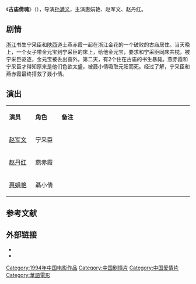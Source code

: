 {{电影信息框
| 片名     = 古庙倩魂
| 电影原名 = ''{{lang|en|Spirit in an Old Temple}}''
| 图像     = 
| 图像说明 = 
| 导演     = [[孙满义|孙满义]]
| 监制     = 
| 制片     = 
| 编剧     = 韩义
| 剧本     = 
| 原著     = 蒲松龄《聊斋志异》
| 主演     = {{ubl|惠娟艳|赵军文|赵丹红}}
| 主题曲   = 
| 片头曲   = 
| 片尾曲   = 
| 配乐     = 
| 摄影     = 
| 剪辑     = 
| 制片商   = 
| 发行商   = 
| 上映日期 = {{Film date|1994|||中国大陆}}
| 片长     = 90分钟
| 产地     = {{CHNML}}
| 语言     = 普通话
| 预算     = 
| 票房     = 
| 前集     = 
| 续集     = 
}}
《'''古庙倩魂'''》（{{lang-en|''Spirit in an Old Temple''}}），导演[[孙满义|孙满义]]，主演惠娟艳、赵军文、赵丹红。

== 剧情 ==
{{See also|聂小倩}}
[[浙江省|浙江]]书生宁采臣和[[陕西省|陕西]]道士燕赤霞一起在浙江金花的一个破败的古庙居住。当天晚上，一个女子带金元宝到宁采臣的床上，给他金元宝，要求和宁采臣同床共枕，被宁采臣驱逐，金元宝被丢出窗外。第二天，有2个住在古庙的书生暴毙。燕赤霞和宁采臣才得知原来是他们色欲太盛，被聂小倩吸取元阳而死。经过了解，宁采臣和燕赤霞最终搭救了聂小倩。

== 演出 ==
{|class="wikitable " width="70%"
|- style="background:cornflowerblue; color:white" align=center
|style="width:10%"|'''演员'''||style="width:10%"|'''角色'''||style="width:50%"|'''备注'''
|-
| [[赵军文|赵军文]]|| 宁采臣 ||   
|-
| [[赵丹红|赵丹红]] || 燕赤霞 ||   
|- 
| [[惠娟艳|惠娟艳]] || 聶小倩 ||   
|}

==参考文献==
{{reflist}}

== 外部链接==
*{{douban}}
*{{Mtime|42510}}

{{聂小倩系列}}
{{DEFAULTSORT:Gu古}}
[[Category:1994年中国电影作品|Category:1994年中国电影作品]]
[[Category:中国剧情片|Category:中国剧情片]]
[[Category:中国爱情片|Category:中国爱情片]]
[[Category:華語電影|Category:華語電影]]